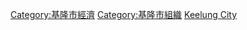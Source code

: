 [[Category:基隆市經濟|Category:基隆市經濟]]
[[Category:基隆市組織|Category:基隆市組織]]
[[Category:臺灣各城市工商業機構|Keelung City]]